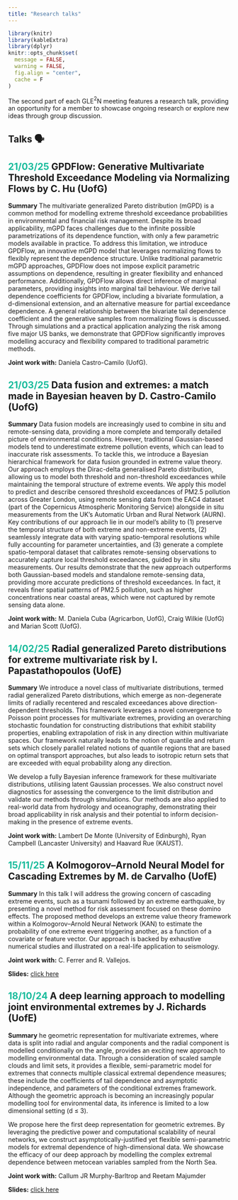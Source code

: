 ```yaml
---
title: "Research talks"
---
```

```r
library(knitr)
library(kableExtra)
library(dplyr)
knitr::opts_chunk$set(
  message = FALSE, 
  warning = FALSE,
  fig.align = "center",
  cache = F
)

```

The second part of each GLE$^2$N meeting features a research talk, providing an opportunity for a member to showcase ongoing research or explore new ideas through group discussion.



## Talks 🗣️
::: {.callout-tip collapse="true" appearance="simple" icon=false}
# <span style="color: rgb(25,188,156)">21/03/25</span>  GPDFlow: Generative Multivariate Threshold Exceedance Modeling via Normalizing Flows by C. Hu (UofG)

**Summary**
The multivariate generalized Pareto distribution (mGPD) is a common method for modelling extreme threshold exceedance probabilities in environmental and financial risk management. Despite its broad applicability, mGPD faces challenges due to the infinite possible parametrizations of its dependence function, with only a few parametric models available in practice. To address this limitation, we introduce GPDFlow, an innovative mGPD model that leverages normalizing flows to flexibly represent the dependence structure. Unlike traditional parametric mGPD approaches, GPDFlow does not impose explicit parametric assumptions on dependence, resulting in greater flexibility and enhanced performance. Additionally, GPDFlow allows direct inference of marginal parameters, providing insights into marginal tail behaviour. We derive tail dependence coefficients for GPDFlow, including a bivariate formulation, a d-dimensional extension, and an alternative measure for partial exceedance dependence. A general relationship between the bivariate tail dependence coefficient and the generative samples from normalizing flows is discussed. Through simulations and a practical application analyzing the risk among five major US banks, we demonstrate that GPDFlow significantly improves modelling accuracy and flexibility compared to traditional parametric methods.

 
**Joint work with:** Daniela Castro-Camilo (UofG). 


:::

::: {.callout-tip collapse="true" appearance="simple" icon=false}
# <span style="color: rgb(25,188,156)">21/03/25</span> Data fusion and extremes: a match made in Bayesian heaven by D. Castro-Camilo (UofG)

**Summary**
Data fusion models are increasingly used to combine in situ and remote-sensing data, providing a more complete and temporally detailed picture of environmental conditions. However, traditional Gaussian-based models tend to underestimate extreme pollution events, which can lead to inaccurate risk assessments. To tackle this, we introduce a Bayesian hierarchical framework for data fusion grounded in extreme value theory. Our approach employs the Dirac-delta generalised Pareto distribution, allowing us to model both threshold and non-threshold exceedances while maintaining the temporal structure of extreme events. We apply this model to predict and describe censored threshold exceedances of PM2.5 pollution across Greater London, using remote sensing data from the EAC4 dataset (part of the Copernicus Atmospheric Monitoring Service) alongside in situ measurements from the UK's Automatic Urban and Rural Network (AURN). Key contributions of our approach lie in our model's ability to (1) preserve the temporal structure of both extreme and non-extreme events, (2) seamlessly integrate data with varying spatio-temporal resolutions while fully accounting for parameter uncertainties, and (3) generate a complete spatio-temporal dataset that calibrates remote-sensing observations to accurately capture local threshold exceedances, guided by in situ measurements. Our results demonstrate that the new approach outperforms both Gaussian-based models and standalone remote-sensing data, providing more accurate predictions of threshold exceedances. In fact, it reveals finer spatial patterns of PM2.5 pollution, such as higher concentrations near coastal areas, which were not captured by remote sensing data alone.

 
**Joint work with:** M. Daniela Cuba (Agricarbon, UofG), Craig Wilkie (UofG) and Marian Scott (UofG). 


:::


::: {.callout-tip collapse="true" appearance="simple" icon=false}
# <span style="color: rgb(25,188,156)">14/02/25</span> Radial generalized Pareto distributions for extreme multivariate risk by I. Papastathopoulos (UofE)

**Summary**
We introduce a novel class of multivariate distributions, termed radial generalized Pareto distributions, which emerge as non-degenerate limits of radially recentered and rescaled exceedances above direction-dependent thresholds. This framework leverages a novel convergence to Poisson point processes for multivariate extremes, providing an overarching stochastic foundation for constructing distributions that exhibit stability properties, enabling extrapolation of risk in any direction within multivariate spaces. Our framework naturally leads to the notion of quantile and return sets which closely parallel related notions of quantile regions that are based on optimal transport approaches, but also leads to isotropic return sets that are exceeded with equal probability along any direction.

We develop a fully Bayesian inference framework for these multivariate distributions, utilising latent Gaussian processes. We also construct novel diagnostics for assessing the convergence to the limit distribution and validate our methods through simulations. Our methods are also applied to real-world data from hydrology and oceanography, demonstrating their broad applicability in risk analysis and their potential to inform decision-making in the presence of extreme events.

 
**Joint work with:** Lambert De Monte (University of Edinburgh), Ryan Campbell (Lancaster University) and Haavard Rue (KAUST). 


:::

::: {.callout-tip collapse="true" appearance="simple" icon=false}
# <span style="color: rgb(25,188,156)">15/11/25</span>  A Kolmogorov–Arnold Neural Model for Cascading Extremes by M. de Carvalho (UofE)

**Summary**
In this talk I will address the growing concern of cascading extreme events, such as a tsunami followed by an extreme earthquake, by presenting a novel method for risk assessment focused on these domino effects. The proposed method develops an extreme value theory framework within a Kolmogorov–Arnold Neural Network (KAN) to estimate the probability of one extreme event triggering another, as a function of a covariate or feature vector. Our approach is backed by exhaustive numerical studies and illustrated on a real-life application to seismology.
 
**Joint work with:** C. Ferrer and R. Vallejos.

**Slides:** [click here](https://drive.google.com/file/d/1LJpaUfIW2VKoZSTcaeCRYJ9n9bsdZeEg/view?usp=sharing)
:::

::: {.callout-tip collapse="true" appearance="simple" icon=false}
# <span style="color: rgb(25,188,156)">18/10/24</span> A deep learning approach to modelling joint environmental extremes by J. Richards (UofE)

**Summary**
he geometric representation for multivariate extremes, where data is split into radial and angular components and the radial component is modelled conditionally on the angle, provides an exciting new approach to modelling environmental data. Through a consideration of scaled sample clouds and limit sets, it provides a flexible, semi-parametric model for extremes that connects multiple classical extremal dependence measures; these include the coefficients of tail dependence and asymptotic independence, and parameters of the conditional extremes framework. Although the geometric approach is becoming an increasingly popular modelling tool for environmental data, its inference is limited to a low dimensional setting (d ≤ 3). 
 
We propose here the first deep representation for geometric extremes. By leveraging the predictive power and computational scalability of neural networks, we construct asymptotically-justified yet flexible semi-parametric models for extremal dependence of high-dimensional data. We showcase the efficacy of our deep approach by modelling the complex extremal dependence between metocean variables sampled from the North Sea.
 
**Joint work with:** Callum JR Murphy-Barltrop and Reetam Majumder

**Slides:** [click here](https://drive.google.com/file/d/1ssAh5rKhkt2KG2Wb0cwr2LU_q8GSSHVX/view?usp=sharing)
:::
